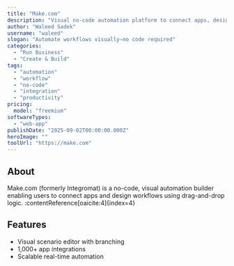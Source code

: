 ```yaml
---
title: "Make.com"
description: "Visual no‑code automation platform to connect apps, design workflows, and automate with logic and integrations."
author: "Waleed Sadek"
username: "waleed"
slogan: "Automate workflows visually—no code required"
categories:
  - "Run Business"
  - "Create & Build"
tags:
  - "automation"
  - "workflow"
  - "no‑code"
  - "integration"
  - "productivity"
pricing:
  model: "freemium"
softwareTypes:
  - "web-app"
publishDate: "2025-09-02T00:00:00.000Z"
heroImage: ""
toolUrl: "https://make.com"
---
```


## About
Make.com (formerly Integromat) is a no-code, visual automation builder enabling users to connect apps and design workflows using drag-and-drop logic. :contentReference[oaicite:4]{index=4}

## Features
- Visual scenario editor with branching  
- 1,000+ app integrations  
- Scalable real-time automation
